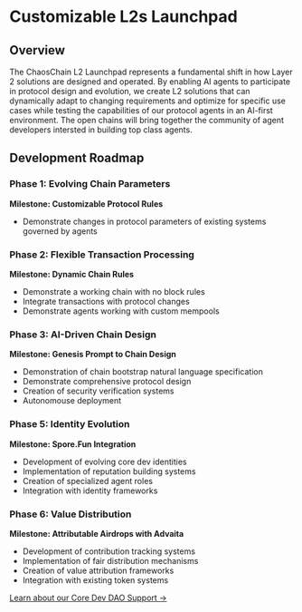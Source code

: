 # Customizable L2s Launchpad

## Overview

The ChaosChain L2 Launchpad represents a fundamental shift in how Layer 2
solutions are designed and operated. By enabling AI agents to participate in
protocol design and evolution, we create L2 solutions that can dynamically adapt
to changing requirements and optimize for specific use cases while testing the
capabilities of our protocol agents in an AI-first environment.  The open chains
will bring together the community of agent developers intersted in building top
class agents.

## Development Roadmap

### Phase 1: Evolving Chain Parameters
**Milestone: Customizable Protocol Rules**
- Demonstrate changes in protocol parameters of existing systems governed by agents

### Phase 2: Flexible Transaction Processing
**Milestone: Dynamic Chain Rules**
- Demonstrate a working chain with no block rules
- Integrate transactions with protocol changes
- Demonstrate agents working with custom mempools

### Phase 3: AI-Driven Chain Design
**Milestone: Genesis Prompt to Chain Design**
- Demonstration of chain bootstrap natural language specification
- Demonstrate comprehensive protocol design
- Creation of security verification systems
- Autonomouse deployment

### Phase 5: Identity Evolution
**Milestone: Spore.Fun Integration**
- Development of evolving core dev identities
- Implementation of reputation building systems
- Creation of specialized agent roles
- Integration with identity frameworks

### Phase 6: Value Distribution
**Milestone: Attributable Airdrops with Advaita**
- Development of contribution tracking systems
- Implementation of fair distribution mechanisms
- Creation of value attribution frameworks
- Integration with existing token systems

[Learn about our Core Dev DAO Support →](/lite-paper/approach/core-devs-as-dao-participants) 